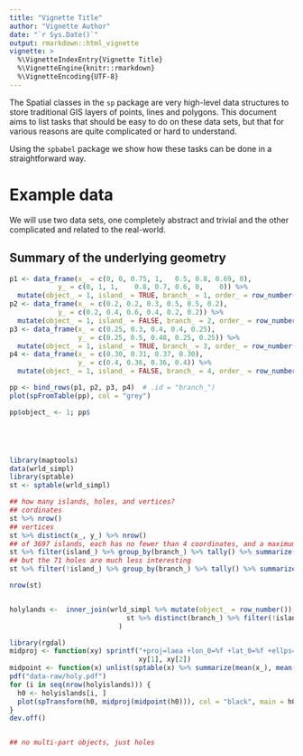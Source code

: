 ```yaml
---
title: "Vignette Title"
author: "Vignette Author"
date: "`r Sys.Date()`"
output: rmarkdown::html_vignette
vignette: >
  %\VignetteIndexEntry{Vignette Title}
  %\VignetteEngine{knitr::rmarkdown}
  %\VignetteEncoding{UTF-8}
---
```


The Spatial classes in the `sp` package are very high-level data structures to store traditional GIS layers of points, lines and polygons. This document aims to list tasks that should be easy to do on these data sets, but that for various reasons are quite complicated or hard to understand. 

Using the `spbabel` package we show how these tasks can be done in a straightforward way. 

# Example data

We will use two data sets, one completely abstract and trivial and the other complicated and related to the real-world. 



## Summary of the underlying geometry
```r
p1 <- data_frame(x_ = c(0, 0, 0.75, 1,   0.5, 0.8, 0.69, 0), 
            y_ = c(0, 1, 1,    0.8, 0.7, 0.6, 0,    0)) %>% 
  mutate(object_ = 1, island_ = TRUE, branch_ = 1, order_ = row_number())
p2 <- data_frame(x_ = c(0.2, 0.2, 0.3, 0.5, 0.5, 0.2), 
            y_ = c(0.2, 0.4, 0.6, 0.4, 0.2, 0.2)) %>% 
  mutate(object_ = 1, island_ = FALSE, branch_ = 2, order_ = row_number())
p3 <- data_frame(x_ = c(0.25, 0.3, 0.4, 0.4, 0.25),
                 y_ = c(0.25, 0.5, 0.48, 0.25, 0.25)) %>% 
  mutate(object_ = 1, island_ = TRUE, branch_ = 3, order_ = row_number())
p4 <- data_frame(x_ = c(0.30, 0.31, 0.37, 0.30),
                 y_ = c(0.4, 0.36, 0.36, 0.4)) %>% 
  mutate(object_ = 1, island_ = FALSE, branch_ = 4, order_ = row_number())

pp <- bind_rows(p1, p2, p3, p4)  # .id = "branch_")
plot(spFromTable(pp), col = "grey")

pp$object_ <- 1; pp$





library(maptools)
data(wrld_simpl)
library(sptable)
st <- sptable(wrld_simpl)

## how many islands, holes, and vertices?
## cordinates
st %>% nrow()
## vertices
st %>% distinct(x_, y_) %>% nrow()
## of 3697 islands, each has no fewer than 4 coordinates, and a maximum of 678
st %>% filter(island_) %>% group_by(branch_) %>% tally() %>% summarize(min =min(n), max = max(n), n = n())
## but the 71 holes are much less interesting
st %>% filter(!island_) %>% group_by(branch_) %>% tally() %>% summarize(min =min(n), max = max(n), n = n())

nrow(st)


holylands <-  inner_join(wrld_simpl %>% mutate(object_ = row_number()), 
                             st %>% distinct(branch_) %>% filter(!island_) %>% distinct(object_) %>% dplyr::select(object_)
                           )

library(rgdal)
midproj <- function(xy) sprintf("+proj=laea +lon_0=%f +lat_0=%f +ellps=WGS84 +datum=WGS84 +no_defs +towgs84=0,0,0", 
                                xy[1], xy[2])
midpoint <- function(x) unlist(sptable(x) %>% summarize(mean(x_), mean(y_)))
pdf("data-raw/holy.pdf")
for (i in seq(nrow(holyislands))) {
  h0 <- holyislands[i, ]
  plot(spTransform(h0, midproj(midpoint(h0))), col = "black", main = h0$NAME)
}
dev.off()


## no multi-part objects, just holes
```